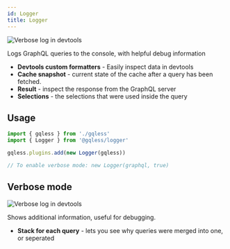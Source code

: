 ```yaml
---
id: Logger
title: Logger
---
```


![Verbose log in devtools](/img/logger/devtools_query.png)

Logs GraphQL queries to the console, with helpful debug information

- **Devtools custom formatters** - Easily inspect data in devtools
- **Cache snapshot** - current state of the cache after a query has been fetched.
- **Result** - inspect the response from the GraphQL server
- **Selections** - the selections that were used inside the query

## Usage

```ts
import { gqless } from './gqless'
import { Logger } from '@gqless/logger'

gqless.plugins.add(new Logger(gqless))

// To enable verbose mode: new Logger(graphql, true)
```

## Verbose mode

![Verbose log in devtools](/img/logger/devtools_verbose.png)

Shows additional information, useful for debugging.

- **Stack for each query** - lets you see why queries were merged into one, or seperated
